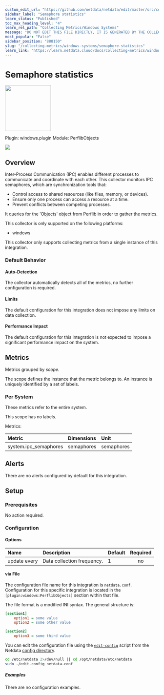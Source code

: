 ```yaml
---
custom_edit_url: "https://github.com/netdata/netdata/edit/master/src/collectors/windows.plugin/metadata.yaml"
sidebar_label: "Semaphore statistics"
learn_status: "Published"
toc_max_heading_level: "4"
learn_rel_path: "Collecting Metrics/Windows Systems"
message: "DO NOT EDIT THIS FILE DIRECTLY, IT IS GENERATED BY THE COLLECTOR'S metadata.yaml FILE"
most_popular: "False"
sidebar_position: "888150"
slug: "/collecting-metrics/windows-systems/semaphore-statistics"
learn_link: "https://learn.netdata.cloud/docs/collecting-metrics/windows-systems/semaphore-statistics"
---
```



# Semaphore statistics


<img src="https://netdata.cloud/img/windows.svg" width="150"/>


Plugin: windows.plugin
Module: PerflibObjects

<img src="https://img.shields.io/badge/maintained%20by-Netdata-%2300ab44" />

## Overview

Inter-Process Communication (IPC) enables different processes to communicate and coordinate with each other. This collector monitors IPC semaphores, which are synchronization tools that:

- Control access to shared resources (like files, memory, or devices).
- Ensure only one process can access a resource at a time.
- Prevent conflicts between competing processes.


It queries for the 'Objects' object from Perflib in order to gather the metrics.


This collector is only supported on the following platforms:

- windows

This collector only supports collecting metrics from a single instance of this integration.


### Default Behavior

#### Auto-Detection

The collector automatically detects all of the metrics, no further configuration is required.


#### Limits

The default configuration for this integration does not impose any limits on data collection.

#### Performance Impact

The default configuration for this integration is not expected to impose a significant performance impact on the system.


## Metrics

Metrics grouped by *scope*.

The scope defines the instance that the metric belongs to. An instance is uniquely identified by a set of labels.



### Per System

These metrics refer to the entire system.

This scope has no labels.

Metrics:

| Metric | Dimensions | Unit |
|:------|:----------|:----|
| system.ipc_semaphores | semaphores | semaphores |



## Alerts

There are no alerts configured by default for this integration.


## Setup

### Prerequisites

No action required.

### Configuration

#### Options



| Name | Description | Default | Required |
|:----|:-----------|:-------|:--------:|
| update every | Data collection frequency. | 1 | no |



#### via File

The configuration file name for this integration is `netdata.conf`.
Configuration for this specific integration is located in the `[plugin:windows:PerflibObjects]` section within that file.

The file format is a modified INI syntax. The general structure is:

```ini
[section1]
    option1 = some value
    option2 = some other value

[section2]
    option3 = some third value
```
You can edit the configuration file using the [`edit-config`](/docs/netdata-agent/configuration#edit-a-configuration-file-using-edit-config) script from the
Netdata [config directory](/docs/netdata-agent/configuration#the-netdata-config-directory).

```bash
cd /etc/netdata 2>/dev/null || cd /opt/netdata/etc/netdata
sudo ./edit-config netdata.conf
```

##### Examples
There are no configuration examples.


